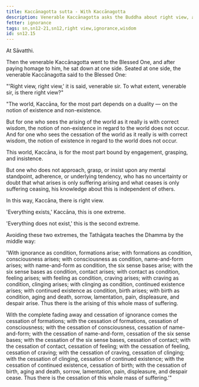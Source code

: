 ```yaml
---
title: Kaccānagotta sutta - With Kaccānagotta
description: Venerable Kaccānagotta asks the Buddha about right view, and the Buddha explains how 
fetter: ignorance
tags: sn,sn12-21,sn12,right view,ignorance,wisdom
id: sn12.15
---
```


At Sāvatthi.

Then the venerable Kaccānagotta went to the Blessed One, and after paying homage to him, he sat down at one side. Seated at one side, the venerable Kaccānagotta said to the Blessed One:

"'Right view, right view,' it is said, venerable sir. To what extent, venerable sir, is there right view?"

"The world, Kaccāna, for the most part depends on a duality — on the notion of existence and non-existence.

But for one who sees the arising of the world as it really is with correct wisdom, the notion of non-existence in regard to the world does not occur. And for one who sees the cessation of the world as it really is with correct wisdom, the notion of existence in regard to the world does not occur.

This world, Kaccāna, is for the most part bound by engagement, grasping, and insistence.

But one who does not approach, grasp, or insist upon any mental standpoint, adherence, or underlying tendency, who has no uncertainty or doubt that what arises is only suffering arising and what ceases is only suffering ceasing, his knowledge about this is independent of others.

In this way, Kaccāna, there is right view.

'Everything exists,' Kaccāna, this is one extreme.

'Everything does not exist,' this is the second extreme.

Avoiding these two extremes, the Tathāgata teaches the Dhamma by the middle way:

'With ignorance as condition, formations arise; with formations as condition, consciousness arises; with consciousness as condition, name-and-form arises; with name-and-form as condition, the six sense bases arise; with the six sense bases as condition, contact arises; with contact as condition, feeling arises; with feeling as condition, craving arises; with craving as condition, clinging arises; with clinging as condition, continued existence arises; with continued existence as condition, birth arises; with birth as condition, aging and death, sorrow, lamentation, pain, displeasure, and despair arise. Thus there is the arising of this whole mass of suffering.

With the complete fading away and cessation of ignorance comes the cessation of formations; with the cessation of formations, cessation of consciousness; with the cessation of consciousness, cessation of name-and-form; with the cessation of name-and-form, cessation of the six sense bases; with the cessation of the six sense bases, cessation of contact; with the cessation of contact, cessation of feeling; with the cessation of feeling, cessation of craving; with the cessation of craving, cessation of clinging; with the cessation of clinging, cessation of continued existence; with the cessation of continued existence, cessation of birth; with the cessation of birth, aging and death, sorrow, lamentation, pain, displeasure, and despair cease. Thus there is the cessation of this whole mass of suffering.'"